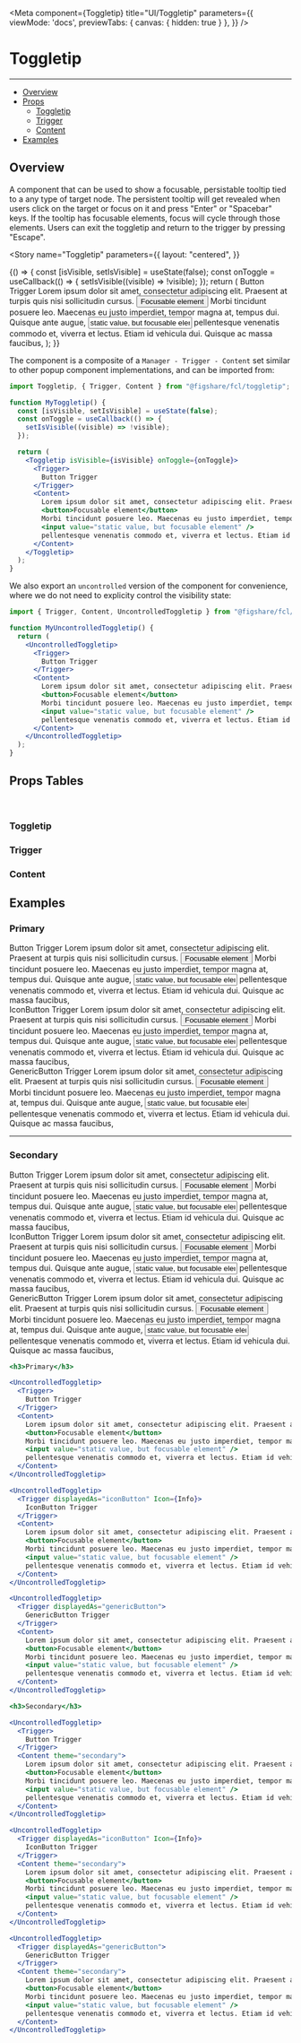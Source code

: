 

<Meta
  component={Toggletip}
  title="UI/Toggletip"
  parameters={{
    viewMode: 'docs',
    previewTabs: { 
      canvas: { hidden: true } 
     },
  }}
/>

# Toggletip
---

- [Overview](#overview)
- [Props](#props-tables)
    - [Toggletip](#props-tables)
    - [Trigger](#trigger)
    - [Content](#content)
- [Examples](#examples)

## Overview

A component that can be used to show a focusable, persistable tooltip tied to a any type of target node.
The persistent tooltip will get revealed when users click on the target or focus on it and press "Enter" or "Spacebar" keys. 
If the tooltip has focusable elements, focus will cycle through those elements. Users can exit the toggletip and return to the trigger by pressing "Escape".

<Story
  name="Toggletip"
  parameters={{
    layout: "centered",
  }}
>
  {() => {
    const [isVisible, setIsVisible] = useState(false);
    const onToggle = useCallback(() => {
      setIsVisible((visible) => !visible);
    });
    return (
      <Toggletip isVisible={isVisible} onToggle={onToggle}>
        <Trigger>
          Button Trigger
        </Trigger>
        <Content>
          Lorem ipsum dolor sit amet, consectetur adipiscing elit. Praesent at turpis quis nisi sollicitudin cursus.
          <button>Focusable element</button>
          Morbi tincidunt posuere leo. Maecenas eu justo imperdiet, tempor magna at, tempus dui. Quisque ante augue,
          <input value="static value, but focusable element" />
          pellentesque venenatis commodo et, viverra et lectus. Etiam id vehicula dui. Quisque ac massa faucibus,
        </Content>
      </Toggletip>
    );
  }}
</Story>

The component is a composite of a `Manager - Trigger - Content` set similar to other popup component implementations,
and can be imported from:

```jsx
import Toggletip, { Trigger, Content } from "@figshare/fcl/toggletip";

function MyToggletip() {
  const [isVisible, setIsVisible] = useState(false);
  const onToggle = useCallback(() => {
    setIsVisible((visible) => !visible);
  });

  return (
    <Toggletip isVisible={isVisible} onToggle={onToggle}>
      <Trigger>
        Button Trigger
      </Trigger>
      <Content>
        Lorem ipsum dolor sit amet, consectetur adipiscing elit. Praesent at turpis quis nisi sollicitudin cursus.
        <button>Focusable element</button>
        Morbi tincidunt posuere leo. Maecenas eu justo imperdiet, tempor magna at, tempus dui. Quisque ante augue,
        <input value="static value, but focusable element" />
        pellentesque venenatis commodo et, viverra et lectus. Etiam id vehicula dui. Quisque ac massa faucibus,
      </Content>
    </Toggletip>
  );
}
```

We also export an `uncontrolled` version of the component for convenience, where we do not need to explicity control the visibility state:

```jsx
import { Trigger, Content, UncontrolledToggletip } from "@figshare/fcl/toggletip";

function MyUncontrolledToggletip() {
  return (
    <UncontrolledToggletip>
      <Trigger>
        Button Trigger
      </Trigger>
      <Content>
        Lorem ipsum dolor sit amet, consectetur adipiscing elit. Praesent at turpis quis nisi sollicitudin cursus.
        <button>Focusable element</button>
        Morbi tincidunt posuere leo. Maecenas eu justo imperdiet, tempor magna at, tempus dui. Quisque ante augue,
        <input value="static value, but focusable element" />
        pellentesque venenatis commodo et, viverra et lectus. Etiam id vehicula dui. Quisque ac massa faucibus,
      </Content>
    </UncontrolledToggletip>
  );
}
```

## Props Tables
<br/>

### Toggletip
<ArgsTable of={Toggletip} />

### Trigger
<ArgsTable of={Trigger} />

### Content
<ArgsTable of={Content} />

## Examples

### Primary

<UncontrolledToggletip>
  <Trigger>
    Button Trigger
  </Trigger>
  <Content>
    Lorem ipsum dolor sit amet, consectetur adipiscing elit. Praesent at turpis quis nisi sollicitudin cursus.
    <button>Focusable element</button>
    Morbi tincidunt posuere leo. Maecenas eu justo imperdiet, tempor magna at, tempus dui. Quisque ante augue,
    <input value="static value, but focusable element" />
    pellentesque venenatis commodo et, viverra et lectus. Etiam id vehicula dui. Quisque ac massa faucibus,
  </Content>
</UncontrolledToggletip>

<br />

<UncontrolledToggletip>
  <Trigger displayedAs="iconButton" Icon={Info}>
    IconButton Trigger
  </Trigger>
  <Content>
    Lorem ipsum dolor sit amet, consectetur adipiscing elit. Praesent at turpis quis nisi sollicitudin cursus.
    <button>Focusable element</button>
    Morbi tincidunt posuere leo. Maecenas eu justo imperdiet, tempor magna at, tempus dui. Quisque ante augue,
    <input value="static value, but focusable element" />
    pellentesque venenatis commodo et, viverra et lectus. Etiam id vehicula dui. Quisque ac massa faucibus,
  </Content>
</UncontrolledToggletip>

<br />

<UncontrolledToggletip>
  <Trigger displayedAs="genericButton">
    GenericButton Trigger
  </Trigger>
  <Content>
    Lorem ipsum dolor sit amet, consectetur adipiscing elit. Praesent at turpis quis nisi sollicitudin cursus.
    <button>Focusable element</button>
    Morbi tincidunt posuere leo. Maecenas eu justo imperdiet, tempor magna at, tempus dui. Quisque ante augue,
    <input value="static value, but focusable element" />
    pellentesque venenatis commodo et, viverra et lectus. Etiam id vehicula dui. Quisque ac massa faucibus,
  </Content>
</UncontrolledToggletip>

---

### Secondary

<UncontrolledToggletip>
  <Trigger>
    Button Trigger
  </Trigger>
  <Content theme="secondary">
    Lorem ipsum dolor sit amet, consectetur adipiscing elit. Praesent at turpis quis nisi sollicitudin cursus.
    <button>Focusable element</button>
    Morbi tincidunt posuere leo. Maecenas eu justo imperdiet, tempor magna at, tempus dui. Quisque ante augue,
    <input value="static value, but focusable element" />
    pellentesque venenatis commodo et, viverra et lectus. Etiam id vehicula dui. Quisque ac massa faucibus,
  </Content>
</UncontrolledToggletip>

<br />

<UncontrolledToggletip>
  <Trigger displayedAs="iconButton" Icon={Info}>
    IconButton Trigger
  </Trigger>
  <Content theme="secondary">
    Lorem ipsum dolor sit amet, consectetur adipiscing elit. Praesent at turpis quis nisi sollicitudin cursus.
    <button>Focusable element</button>
    Morbi tincidunt posuere leo. Maecenas eu justo imperdiet, tempor magna at, tempus dui. Quisque ante augue,
    <input value="static value, but focusable element" />
    pellentesque venenatis commodo et, viverra et lectus. Etiam id vehicula dui. Quisque ac massa faucibus,
  </Content>
</UncontrolledToggletip>

<br />

<UncontrolledToggletip>
  <Trigger displayedAs="genericButton">
    GenericButton Trigger
  </Trigger>
  <Content theme="secondary">
    Lorem ipsum dolor sit amet, consectetur adipiscing elit. Praesent at turpis quis nisi sollicitudin cursus.
    <button>Focusable element</button>
    Morbi tincidunt posuere leo. Maecenas eu justo imperdiet, tempor magna at, tempus dui. Quisque ante augue,
    <input value="static value, but focusable element" />
    pellentesque venenatis commodo et, viverra et lectus. Etiam id vehicula dui. Quisque ac massa faucibus,
  </Content>
</UncontrolledToggletip>


```jsx
<h3>Primary</h3>

<UncontrolledToggletip>
  <Trigger>
    Button Trigger
  </Trigger>
  <Content>
    Lorem ipsum dolor sit amet, consectetur adipiscing elit. Praesent at turpis quis nisi sollicitudin cursus.
    <button>Focusable element</button>
    Morbi tincidunt posuere leo. Maecenas eu justo imperdiet, tempor magna at, tempus dui. Quisque ante augue,
    <input value="static value, but focusable element" />
    pellentesque venenatis commodo et, viverra et lectus. Etiam id vehicula dui. Quisque ac massa faucibus,
  </Content>
</UncontrolledToggletip>

<UncontrolledToggletip>
  <Trigger displayedAs="iconButton" Icon={Info}>
    IconButton Trigger
  </Trigger>
  <Content>
    Lorem ipsum dolor sit amet, consectetur adipiscing elit. Praesent at turpis quis nisi sollicitudin cursus.
    <button>Focusable element</button>
    Morbi tincidunt posuere leo. Maecenas eu justo imperdiet, tempor magna at, tempus dui. Quisque ante augue,
    <input value="static value, but focusable element" />
    pellentesque venenatis commodo et, viverra et lectus. Etiam id vehicula dui. Quisque ac massa faucibus,
  </Content>
</UncontrolledToggletip>

<UncontrolledToggletip>
  <Trigger displayedAs="genericButton">
    GenericButton Trigger
  </Trigger>
  <Content>
    Lorem ipsum dolor sit amet, consectetur adipiscing elit. Praesent at turpis quis nisi sollicitudin cursus.
    <button>Focusable element</button>
    Morbi tincidunt posuere leo. Maecenas eu justo imperdiet, tempor magna at, tempus dui. Quisque ante augue,
    <input value="static value, but focusable element" />
    pellentesque venenatis commodo et, viverra et lectus. Etiam id vehicula dui. Quisque ac massa faucibus,
  </Content>
</UncontrolledToggletip>

<h3>Secondary</h3>

<UncontrolledToggletip>
  <Trigger>
    Button Trigger
  </Trigger>
  <Content theme="secondary">
    Lorem ipsum dolor sit amet, consectetur adipiscing elit. Praesent at turpis quis nisi sollicitudin cursus.
    <button>Focusable element</button>
    Morbi tincidunt posuere leo. Maecenas eu justo imperdiet, tempor magna at, tempus dui. Quisque ante augue,
    <input value="static value, but focusable element" />
    pellentesque venenatis commodo et, viverra et lectus. Etiam id vehicula dui. Quisque ac massa faucibus,
  </Content>
</UncontrolledToggletip>

<UncontrolledToggletip>
  <Trigger displayedAs="iconButton" Icon={Info}>
    IconButton Trigger
  </Trigger>
  <Content theme="secondary">
    Lorem ipsum dolor sit amet, consectetur adipiscing elit. Praesent at turpis quis nisi sollicitudin cursus.
    <button>Focusable element</button>
    Morbi tincidunt posuere leo. Maecenas eu justo imperdiet, tempor magna at, tempus dui. Quisque ante augue,
    <input value="static value, but focusable element" />
    pellentesque venenatis commodo et, viverra et lectus. Etiam id vehicula dui. Quisque ac massa faucibus,
  </Content>
</UncontrolledToggletip>

<UncontrolledToggletip>
  <Trigger displayedAs="genericButton">
    GenericButton Trigger
  </Trigger>
  <Content theme="secondary">
    Lorem ipsum dolor sit amet, consectetur adipiscing elit. Praesent at turpis quis nisi sollicitudin cursus.
    <button>Focusable element</button>
    Morbi tincidunt posuere leo. Maecenas eu justo imperdiet, tempor magna at, tempus dui. Quisque ante augue,
    <input value="static value, but focusable element" />
    pellentesque venenatis commodo et, viverra et lectus. Etiam id vehicula dui. Quisque ac massa faucibus,
  </Content>
</UncontrolledToggletip>
```